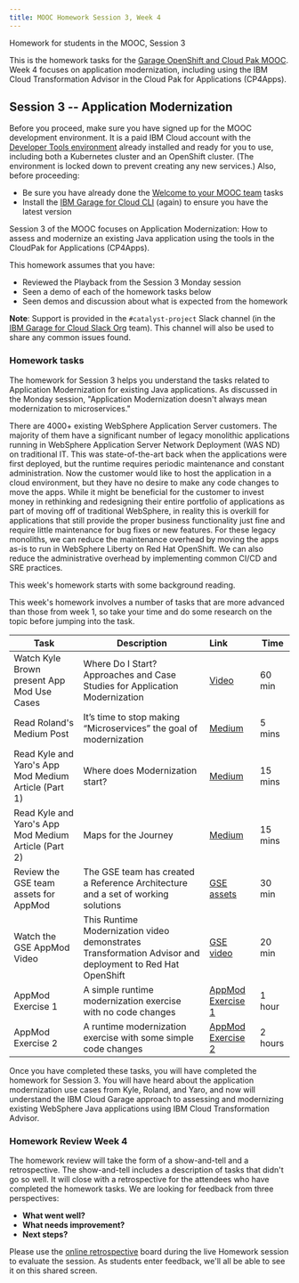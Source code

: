 ```yaml
---
title: MOOC Homework Session 3, Week 4
---
```


<PageDescription>

Homework for students in the MOOC, Session 3

</PageDescription>

This is the homework tasks for the [Garage OpenShift and Cloud Pak MOOC](/homework/teams). Week 4 focuses on application modernization, including using the IBM Cloud Transformation Advisor in the Cloud Pak for Applications (CP4Apps).

## Session 3 -- Application Modernization

<InlineNotification>

Before you proceed, make sure you have signed up for the MOOC development environment. It is a paid IBM Cloud account with the [Developer Tools environment](/overview) already installed and ready for you to use, including both a Kubernetes cluster and an OpenShift cluster. (The environment is locked down to prevent creating any new services.) Also, before proceeding:
- Be sure you have already done the [Welcome to your MOOC team](/homework/teams) tasks
- Install the [IBM Garage for Cloud CLI](/getting-started/cli) (again) to ensure you have the latest version

</InlineNotification>

Session 3 of the MOOC focuses on Application Modernization: How to assess and modernize an existing Java application using the tools in the CloudPak for Applications (CP4Apps).

This homework assumes that you have:
 - Reviewed the Playback from the Session 3 Monday session
 - Seen a demo of each of the homework tasks below
 - Seen demos and discussion about what is expected from the homework

<InlineNotification>

**Note**: Support is provided in the `#catalyst-project` Slack channel (in the [IBM Garage for Cloud Slack Org](http://ibm-garage.slack.com) team). This channel will also be used to share any common issues found.

</InlineNotification>

### Homework tasks

The homework for Session 3 helps you understand the tasks related to Application Modernization for existing Java applications. As discussed in the Monday session, "Application Modernization doesn't always mean modernization to microservices."

There are 4000+ existing WebSphere Application Server customers. The majority of them have a significant number of legacy monolithic applications running in WebSphere Application Server Network Deployment (WAS ND) on traditional IT. This was state-of-the-art back when the applications were first deployed, but the runtime requires periodic maintenance and constant administration. Now the customer would like to host the application in a cloud environment, but they have no desire to make any code changes to move the apps. While it might be beneficial for the customer to invest money in rethinking and redesigning their entire portfolio of applications as part of moving off of traditional WebSphere, in reality this is overkill for applications that still provide the proper business functionality just fine and require little maintenance for bug fixes or new features. For these legacy monoliths, we can reduce the maintenance overhead by moving the apps as-is to run in WebSphere Liberty on Red Hat OpenShift. We can also reduce the administrative overhead by implementing common CI/CD and SRE practices.

This week's homework starts with some background reading.

This week's homework involves a number of tasks that are more advanced than those from week 1, so take your time and do some research on the topic before jumping into the task.

| Task                            | Description         | Link        | Time    |
| --------------------------------| ------------------  |:----------- |---------|
| Watch Kyle Brown present App Mod Use Cases| Where Do I Start? Approaches and Case Studies for Application Modernization | [Video](https://www.ustream.tv/recorded/124074109) | 60 min |
| Read Roland's Medium Post | It’s time to stop making “Microservices” the goal of modernization |[Medium](https://medium.com/ibm-garage/its-time-to-stop-making-microservices-the-goal-of-modernization-71758b400287) | 5 mins |
| Read Kyle and Yaro's App Mod Medium Article (Part 1) | Where does Modernization start? |[Medium](https://medium.com/ibm-garage/the-steps-to-application-modernization-for-the-cloud-part-1-7ac07515dc16) | 15 mins |
| Read Kyle and Yaro's App Mod Medium Article (Part 2) | Maps for the Journey | [Medium](https://medium.com/ibm-garage/maps-for-the-journey-950153ed39ce) | 15 mins |
| Review the GSE team assets for AppMod | The GSE team has created a Reference Architecture and a set of working solutions | [GSE assets](https://ibm-cloud-architecture.github.io/cloudpak-for-applications/) | 30 min |
| Watch the GSE AppMod Video | This Runtime Modernization video demonstrates Transformation Advisor and deployment to Red Hat OpenShift | [GSE video](https://mediacenter.ibm.com/media/Cloud+Pak+for+Applications+-+WebSphere+Runtime+Modernization/1_x1xntvmz) | 20 min |
| AppMod Exercise 1 | A simple runtime modernization exercise with no code changes | [AppMod Exercise 1](/practical/appmod-exercise1) | 1 hour |
| AppMod Exercise 2 | A runtime modernization exercise with some simple code changes | [AppMod Exercise 2](/practical/appmod-exercise2) | 2 hours |

Once you have completed these tasks, you will have completed the homework for Session 3. You will have heard about the application modernization use cases from Kyle, Roland, and Yaro, and now will understand the IBM Cloud Garage approach to assessing and modernizing existing WebSphere Java applications using IBM Cloud Transformation Advisor.

### Homework Review Week 4

The homework review will take the form of a show-and-tell and a retrospective. The show-and-tell includes a description of tasks that didn't go so well. It will close with a retrospective for the attendees who have completed the homework tasks. We are looking for feedback from three perspectives:

- **What went well?**
- **What needs improvement?**
- **Next steps?**

Please use the [online retrospective](https://reetro-io.herokuapp.com/board/5dc4fca0074a5400170d9c93/5dc4fca0074a5400170d9c95) board during the live Homework session to evaluate the session. As students enter feedback, we'll all be able to see it on this shared screen.
